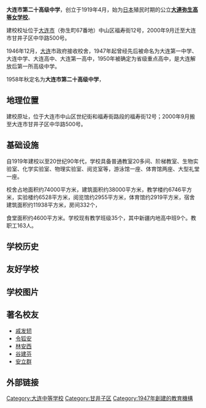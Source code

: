 {{unreferenced|time=2018-01-16T10:48:51+00:00}}
{{Infobox School
  | name        = 大连市第二十高级中学     
  | other_name  = Dalian No. 20 High School
  | type        = 公立高中
  | image        = [[File:大连市第二十高级中学校徽.png|File:大连市第二十高级中学校徽.png]]
  | religion    =
  | affiliation =
  | district    = [[甘井子区|甘井子区]]
  | grades      = 
  | principal   = 
  | dean        =
  | college     =
  | house       =
  | sc          =
  | cs          =
  | faculty     =
  | staff       = 163
  | students    = 
  | athletics   =
  | conference  =
  | colors      =
  | mascot      =
  | magazine    =
  | free_label  = 占地面积
  | free_text   = 74000M<sup>2</sup>
  | free_label2 = 建筑面积
  | free_text2  = 38000M<sup>2</sup>
  | free_label3 =
  | free_text3  =
  | free_label4 =
  | free_text4  =
  | free_label5 =
  | free_text5  =
  | free_label6 =
  | free_text6  =
  | address     = 大连市甘井子区中华路500号（泉水小区）
   | tel        = 0411-86565483
  | fax         =
  | mail        =
  | website     = http://www.dl20gz.com/ }}

'''大连市第二十高级中学'''，创立于1919年4月，始为[[日本|日本]]殖民时期的公立'''[[大連弥生高等女学校|大連弥生高等女学校]]'''。

建校校址位于[[大连市|大连市]]（弥生町67番地）中山区福寿街12号，2000年9月迁至大连市甘井子区中华路500号。

1946年12月，[[大连|大连]]市政府接收校舍，1947年起曾经先后被命名为大连第一中学、大连中学、大连高中、大连第一高中，1950年被确定为省级重点高中，是大连解放后第一所高级中学。

1958年秋定名为'''大连市第二十高级中学'''，{{Fact|因其培养的众多人才，曾享有“[[辽南|辽南]]小[[清华|清华]]”之称。|time=2013-03-24T08:18:34+00:00}}

== 地理位置 ==
建校原址，位于大连市中山区世纪街和福寿街路段的福寿街12号；2000年9月搬至大连市甘井子区中华路500号。

== 基础设施 ==
自1919年建校以至20世纪90年代，学校具备普通教室20多间、阶梯教室、生物实验室、化学实验室、物理实验室、阅览室等，游泳馆一座、体育馆两座、大型礼堂一座。

校舍占地面积约74000平方米，建筑面积约38000平方米，教学楼约6746平方米，实验楼约6528平方米，阅览馆约2955平方米，体育馆约2919平方米，宿舍建筑面积约11938平方米，房间332个，

食堂面积约4600平方米。学校现有教学班级35个，其中新疆内地高中班9个。教职工163人。

== 学校历史 ==
{{See also|大連彌生高等女學校}}

== 友好学校 ==


== 学校图片 ==



== 著名校友 ==
*[[戚发轫|戚发轫]]
*[[令狐安|令狐安]]
*[[林安西|林安西]]
*[[谷建芬|谷建芬]]
*[[安立群|安立群]]

== 外部链接 ==

[[Category:大连中等学校|Category:大连中等学校]]
[[Category:甘井子区|Category:甘井子区]]
[[Category:1947年創建的教育機構|Category:1947年創建的教育機構]]